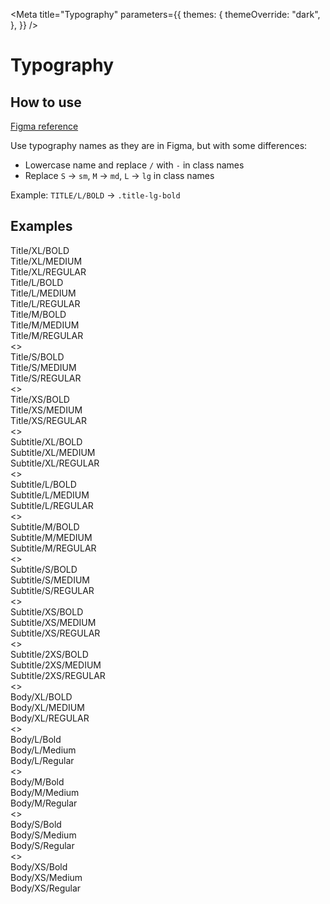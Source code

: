 
<Meta
  title="Typography"
  parameters={{
    themes: {
      themeOverride: "dark",
    },
  }}
/>

# Typography

## How to use

[Figma reference](https://ant.design/components/typography/)

Use typography names as they are in Figma, but with some differences:

- Lowercase name and replace `/` with `-` in class names
- Replace `S` -> `sm`, `M` -> `md`, `L` -> `lg` in class names

Example: `TITLE/L/BOLD` -> `.title-lg-bold`

## Examples

<div className="sb-unstyled grid min-w-[1000px] grid-cols-3 gap-2 text-grey-100">
  <div className="col-span-3 flex flex-col gap-2">
    <div className="title-xl-bold">Title/XL/BOLD</div>
    <div className="title-xl-medium">Title/XL/MEDIUM</div>
    <div className="title-xl-regular">Title/XL/REGULAR</div>
  </div>
  <div className="col-span-3 flex flex-col gap-2">
    <div className="title-lg-bold">Title/L/BOLD</div>
    <div className="title-lg-medium">Title/L/MEDIUM</div>
    <div className="title-lg-regular">Title/L/REGULAR</div>
  </div>
  <div className="col-span-3 flex flex-col gap-2">
    <div className="title-md-bold">Title/M/BOLD</div>
    <div className="title-md-medium">Title/M/MEDIUM</div>
    <div className="title-md-regular">Title/M/REGULAR</div>
  </div>
  <>
    <div className="title-sm-bold">Title/S/BOLD</div>
    <div className="title-sm-medium">Title/S/MEDIUM</div>
    <div className="title-sm-regular">Title/S/REGULAR</div>
  </>
  <>
    <div className="title-xs-bold">Title/XS/BOLD</div>
    <div className="title-xs-medium">Title/XS/MEDIUM</div>
    <div className="title-xs-regular">Title/XS/REGULAR</div>
  </>
</div>

<div className="sb-unstyled mt-16 grid min-w-[1000px] grid-cols-3 gap-2 text-grey-100">
  <>
    <div className="subtitle-xl-bold">Subtitle/XL/BOLD</div>
    <div className="subtitle-xl-medium">Subtitle/XL/MEDIUM</div>
    <div className="subtitle-xl-regular">Subtitle/XL/REGULAR</div>
  </>
  <>
    <div className="subtitle-lg-bold">Subtitle/L/BOLD</div>
    <div className="subtitle-lg-medium">Subtitle/L/MEDIUM</div>
    <div className="subtitle-lg-regular">Subtitle/L/REGULAR</div>
  </>
  <>
    <div className="subtitle-md-bold">Subtitle/M/BOLD</div>
    <div className="subtitle-md-medium">Subtitle/M/MEDIUM</div>
    <div className="subtitle-md-regular">Subtitle/M/REGULAR</div>
  </>
  <>
    <div className="subtitle-sm-bold">Subtitle/S/BOLD</div>
    <div className="subtitle-sm-medium">Subtitle/S/MEDIUM</div>
    <div className="subtitle-sm-regular">Subtitle/S/REGULAR</div>
  </>
  <>
    <div className="subtitle-xs-bold">Subtitle/XS/BOLD</div>
    <div className="subtitle-xs-medium">Subtitle/XS/MEDIUM</div>
    <div className="subtitle-xs-regular">Subtitle/XS/REGULAR</div>
  </>
  <>
    <div className="subtitle-2xs-bold">Subtitle/2XS/BOLD</div>
    <div className="subtitle-2xs-medium">Subtitle/2XS/MEDIUM</div>
    <div className="subtitle-2xs-regular">Subtitle/2XS/REGULAR</div>
  </>
</div>

<div className="sb-unstyled mt-16 grid min-w-[1000px] grid-cols-3 gap-2 text-grey-100">
  <>
    <div className="body-xl-bold">Body/XL/BOLD</div>
    <div className="body-xl-medium">Body/XL/MEDIUM</div>
    <div className="body-xl-regular">Body/XL/REGULAR</div>
  </>
  <>
    <div className="body-lg-bold">Body/L/Bold</div>
    <div className="body-lg-medium">Body/L/Medium</div>
    <div className="body-lg-regular">Body/L/Regular</div>
  </>
  <>
    <div className="body-md-bold">Body/M/Bold</div>
    <div className="body-md-medium">Body/M/Medium</div>
    <div className="body-md-regular">Body/M/Regular</div>
  </>
  <>
    <div className="body-sm-bold">Body/S/Bold</div>
    <div className="body-sm-medium">Body/S/Medium</div>
    <div className="body-sm-regular">Body/S/Regular</div>
  </>
  <>
    <div className="body-xs-bold">Body/XS/Bold</div>
    <div className="body-xs-medium">Body/XS/Medium</div>
    <div className="body-xs-regular">Body/XS/Regular</div>
  </>
</div>
